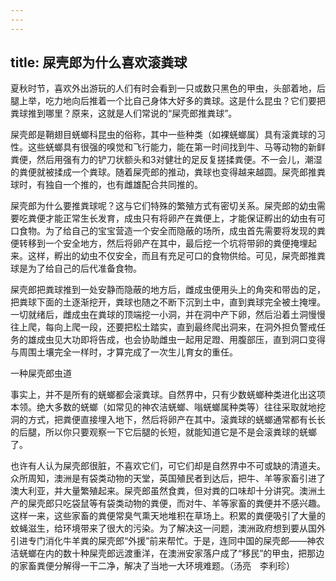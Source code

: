 ```yaml
---
---
---
```

title: 屎壳郎为什么喜欢滚粪球
---




夏秋时节，喜欢外出游玩的人们有时会看到一只或数只黑色的甲虫，头部着地，后腿上举，吃力地向后推着一个比自己身体大好多的粪球。这是什么昆虫？它们要把粪球推到哪里？原来，这就是人们常说的“屎壳郎推粪球”。



屎壳郎是鞘翅目蜣螂科昆虫的俗称，其中一些种类（如裸蜣螂属）具有滚粪球的习性。这些蜣螂具有很强的嗅觉和飞行能力，能在第一时间找到牛、马等动物的新鲜粪便，然后用强有力的铲刀状额头和3对健壮的足反复搓揉粪便。不一会儿，潮湿的粪便就被揉成一个粪球。随着屎壳郎的推动，粪球也变得越来越圆。屎壳郎推粪球时，有独自一个推的，也有雌雄配合共同推的。

屎壳郎为什么要推粪球呢？这与它们特殊的繁殖方式有密切关系。屎壳郎的幼虫需要吃粪便才能正常生长发育，成虫只有将卵产在粪便上，才能保证孵出的幼虫有可口食物。为了给自己的宝宝营造一个安全而隐蔽的场所，成虫首先需要将发现的粪便转移到一个安全地方，然后将卵产在其中，最后挖一个坑将带卵的粪便掩埋起来。这样，孵出的幼虫不仅安全，而且有充足可口的食物供给。可见，屎壳郎推粪球是为了给自己的后代准备食物。

屎壳郎把粪球推到一处安静而隐蔽的地方后，雌成虫便用头上的角突和带齿的足，把粪球下面的土逐渐挖开，粪球也随之不断下沉到土中，直到粪球完全被土掩埋。一切就绪后，雌成虫在粪球的顶端挖一小洞，并在洞中产下卵，然后沿着土洞慢慢往上爬，每向上爬一段，还要把松土踏实，直到最终爬出洞来，在洞外担负警戒任务的雄成虫见大功即将告成，也会协助雌虫一起用足蹬、用腹部压，直到洞口变得与周围土壤完全一样时，才算完成了一次生儿育女的重任。

一种屎壳郎虫道



事实上，并不是所有的蜣螂都会滚粪球。自然界中，只有少数蜣螂种类进化出这项本领。绝大多数的蜣螂（如常见的神农洁蜣螂、嗡蜣螂属种类等）往往采取就地挖洞的方式，把粪便直接埋入地下，然后将卵产在其中。滚粪球的蜣螂通常都有长长的后腿，所以你只要观察一下它后腿的长短，就能知道它是不是会滚粪球的蜣螂了。

也许有人认为屎壳郎很脏，不喜欢它们，可它们却是自然界中不可或缺的清道夫。众所周知，澳洲是有袋类动物的天堂，英国殖民者到达后，把牛、羊等家畜引进了澳大利亚，并大量繁殖起来。屎壳郎虽然食粪，但对粪的口味却十分讲究。澳洲土产的屎壳郎只吃袋鼠等有袋类动物的粪便，而对牛、羊等家畜的粪便并不感兴趣。这样一来，这些家畜的粪便常臭气熏天地堆积在草场上。积累的粪便吸引了大量的蚊蝇滋生，给环境带来了很大的污染。为了解决这一问题，澳洲政府想到要从国外引进专门消化牛羊粪的屎壳郎“外援”前来帮忙。于是，连同中国的屎壳郎——神农洁蜣螂在内的数十种屎壳郎远渡重洋，在澳洲安家落户成了“移民”的甲虫，把那边的家畜粪便分解得一干二净，解决了当地一大环境难题。（汤亮　李利珍）